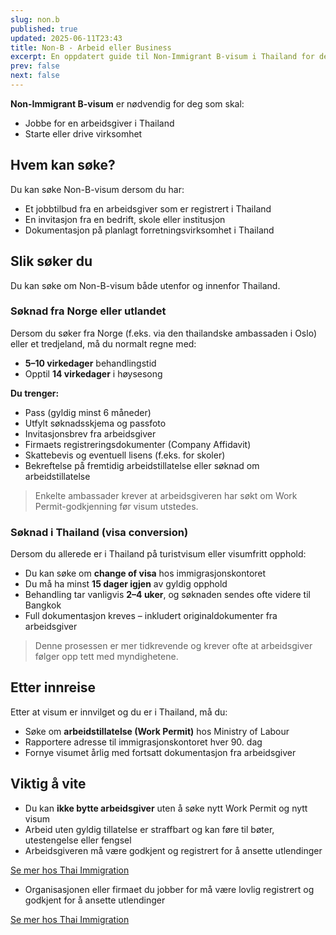 ```yaml
---
slug: non.b
published: true
updated: 2025-06-11T23:43
title: Non-B - Arbeid eller Business
excerpt: En oppdatert guide til Non-Immigrant B-visum i Thailand for deg som skal jobbe eller drive forretning. Lær om krav, dokumentasjon og søknadsprosessen.
prev: false
next: false
---
```


**Non-Immigrant B-visum** er nødvendig for deg som skal:

- Jobbe for en arbeidsgiver i Thailand
- Starte eller drive virksomhet

## Hvem kan søke?

Du kan søke Non-B-visum dersom du har:

- Et jobbtilbud fra en arbeidsgiver som er registrert i Thailand
- En invitasjon fra en bedrift, skole eller institusjon
- Dokumentasjon på planlagt forretningsvirksomhet i Thailand

## Slik søker du

Du kan søke om Non-B-visum både utenfor og innenfor Thailand.

### Søknad fra Norge eller utlandet

Dersom du søker fra Norge (f.eks. via den thailandske ambassaden i Oslo) eller et tredjeland, må du normalt regne med:

- **5–10 virkedager** behandlingstid
- Opptil **14 virkedager** i høysesong

**Du trenger:**

- Pass (gyldig minst 6 måneder)
- Utfylt søknadsskjema og passfoto
- Invitasjonsbrev fra arbeidsgiver
- Firmaets registreringsdokumenter (Company Affidavit)
- Skattebevis og eventuell lisens (f.eks. for skoler)
- Bekreftelse på fremtidig arbeidstillatelse eller søknad om arbeidstillatelse

> Enkelte ambassader krever at arbeidsgiveren har søkt om Work Permit-godkjenning før visum utstedes.

### Søknad i Thailand (visa conversion)

Dersom du allerede er i Thailand på turistvisum eller visumfritt opphold:

- Du kan søke om **change of visa** hos immigrasjonskontoret
- Du må ha minst **15 dager igjen** av gyldig opphold
- Behandling tar vanligvis **2–4 uker**, og søknaden sendes ofte videre til Bangkok
- Full dokumentasjon kreves – inkludert originaldokumenter fra arbeidsgiver

> Denne prosessen er mer tidkrevende og krever ofte at arbeidsgiver følger opp tett med myndighetene.

## Etter innreise

Etter at visum er innvilget og du er i Thailand, må du:

- Søke om **arbeidstillatelse (Work Permit)** hos Ministry of Labour
- Rapportere adresse til immigrasjonskontoret hver 90. dag
- Fornye visumet årlig med fortsatt dokumentasjon fra arbeidsgiver

## Viktig å vite

- Du kan **ikke bytte arbeidsgiver** uten å søke nytt Work Permit og nytt visum
- Arbeid uten gyldig tillatelse er straffbart og kan føre til bøter, utestengelse eller fengsel
- Arbeidsgiveren må være godkjent og registrert for å ansette utlendinger

[Se mer hos Thai Immigration](https://www.immigration.go.th/)
- Organisasjonen eller firmaet du jobber for må være lovlig registrert og godkjent for å ansette utlendinger

[Se mer hos Thai Immigration](https://www.immigration.go.th/)
